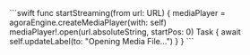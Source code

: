 <PlatformWrapper platform="ios">
    ```swift
    func startStreaming(from url: URL) {
        mediaPlayer = agoraEngine.createMediaPlayer(with: self)
        mediaPlayer!.open(url.absoluteString, startPos: 0)
        Task { await self.updateLabel(to: "Opening Media File...") }
    }
    ```
</PlatformWrapper>